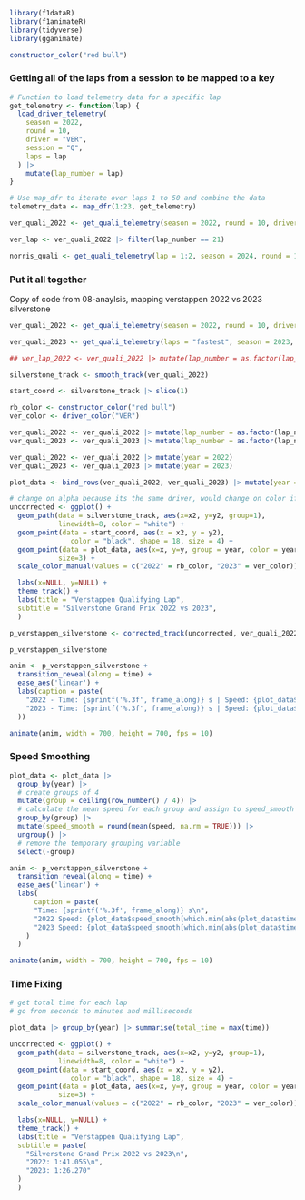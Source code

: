 ```r
library(f1dataR)
library(f1animateR)
library(tidyverse)
library(gganimate)
```

```r
constructor_color("red bull")
```

### Getting all of the laps from a session to be mapped to a key

```r
# Function to load telemetry data for a specific lap
get_telemetry <- function(lap) {
  load_driver_telemetry(
    season = 2022,
    round = 10,
    driver = "VER",
    session = "Q",
    laps = lap
  ) |> 
    mutate(lap_number = lap)
} 

# Use map_dfr to iterate over laps 1 to 50 and combine the data
telemetry_data <- map_dfr(1:23, get_telemetry)
```

```r
ver_quali_2022 <- get_quali_telemetry(season = 2022, round = 10, driver = "VER")
```

```r
ver_lap <- ver_quali_2022 |> filter(lap_number == 21)
```

```r
norris_quali <- get_quali_telemetry(lap = 1:2, season = 2024, round = 15, driver = "NOR", verbose = TRUE)
```

### Put it all together

Copy of code from 08-anaylsis, mapping verstappen 2022 vs 2023 silverstone

```r
ver_quali_2022 <- get_quali_telemetry(season = 2022, round = 10, driver = "VER") |> filter(lap_number == 21)
```

```r
ver_quali_2023 <- get_quali_telemetry(laps = "fastest", season = 2023, round = 10, driver = "VER")
```

```r
## ver_lap_2022 <- ver_quali_2022 |> mutate(lap_number = as.factor(lap_number)) |> group_by(lap_number) |> arrange(desc(time)) |> slice(1) |> ungroup() |> arrange(time) |> slice(1)
```

```r
silverstone_track <- smooth_track(ver_quali_2022)

start_coord <- silverstone_track |> slice(1)
```

```r
rb_color <- constructor_color("red bull")
ver_color <- driver_color("VER")
```

```r
ver_quali_2022 <- ver_quali_2022 |> mutate(lap_number = as.factor(lap_number))
ver_quali_2023 <- ver_quali_2023 |> mutate(lap_number = as.factor(lap_number))
```

```r
ver_quali_2022 <- ver_quali_2022 |> mutate(year = 2022)
ver_quali_2023 <- ver_quali_2023 |> mutate(year = 2023)
```

```r
plot_data <- bind_rows(ver_quali_2022, ver_quali_2023) |> mutate(year = as.factor(year))
```

```r
# change on alpha because its the same driver, would change on color if it were two different drivers
uncorrected <- ggplot() +
  geom_path(data = silverstone_track, aes(x=x2, y=y2, group=1),
            linewidth=8, color = "white") +
  geom_point(data = start_coord, aes(x = x2, y = y2),
               color = "black", shape = 18, size = 4) +
  geom_point(data = plot_data, aes(x=x, y=y, group = year, color = year),
            size=3) +
  scale_color_manual(values = c("2022" = rb_color, "2023" = ver_color)) +  

  labs(x=NULL, y=NULL) +
  theme_track() +
  labs(title = "Verstappen Qualifying Lap", 
  subtitle = "Silverstone Grand Prix 2022 vs 2023",
  )
```

```r
p_verstappen_silverstone <- corrected_track(uncorrected, ver_quali_2022)
```

```r
p_verstappen_silverstone
```

```r
anim <- p_verstappen_silverstone +
  transition_reveal(along = time) +
  ease_aes('linear') +
  labs(caption = paste(
    "2022 - Time: {sprintf('%.3f', frame_along)} s | Speed: {plot_data$speed[which.min(abs(plot_data$time[plot_data$year == 2022] - frame_along))]} kph\n",
    "2023 - Time: {sprintf('%.3f', frame_along)} s | Speed: {plot_data$speed[which.min(abs(plot_data$time[plot_data$year == 2023] - frame_along))]} kph"
  ))

```

```r
animate(anim, width = 700, height = 700, fps = 10)
```

### Speed Smoothing

```r
plot_data <- plot_data |>
  group_by(year) |>
  # create groups of 4
  mutate(group = ceiling(row_number() / 4)) |>
  # calculate the mean speed for each group and assign to speed_smooth
  group_by(group) |>
  mutate(speed_smooth = round(mean(speed, na.rm = TRUE))) |>
  ungroup() |>
  # remove the temporary grouping variable
  select(-group)
```

```r
anim <- p_verstappen_silverstone +
  transition_reveal(along = time) +
  ease_aes('linear') +
  labs(
      caption = paste(
      "Time: {sprintf('%.3f', frame_along)} s\n",
      "2022 Speed: {plot_data$speed_smooth[which.min(abs(plot_data$time[plot_data$year == 2022] - frame_along))]} kph\n",
      "2023 Speed: {plot_data$speed_smooth[which.min(abs(plot_data$time[plot_data$year == 2023] - frame_along))]} kph"
    )
  )
```

```r
animate(anim, width = 700, height = 700, fps = 10)
```

### Time Fixing

```r
# get total time for each lap
# go from seconds to minutes and milliseconds

plot_data |> group_by(year) |> summarise(total_time = max(time))
```

```r
uncorrected <- ggplot() +
  geom_path(data = silverstone_track, aes(x=x2, y=y2, group=1),
            linewidth=8, color = "white") +
  geom_point(data = start_coord, aes(x = x2, y = y2),
               color = "black", shape = 18, size = 4) +
  geom_point(data = plot_data, aes(x=x, y=y, group = year, color = year),
            size=3) +
  scale_color_manual(values = c("2022" = rb_color, "2023" = ver_color)) +  

  labs(x=NULL, y=NULL) +
  theme_track() +
  labs(title = "Verstappen Qualifying Lap", 
  subtitle = paste(
    "Silverstone Grand Prix 2022 vs 2023\n",
    "2022: 1:41.055\n",
    "2023: 1:26.270"
  )
  )
```

